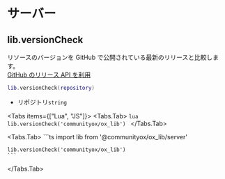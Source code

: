 
# サーバー

## lib.versionCheck

リソースのバージョンを GitHub で公開されている最新のリリースと比較します。\
[GitHub のリリース API を利用](https://docs.github.com/en/rest/reference/releases)

```lua
lib.versionCheck(repository)
```

- リポジトリ`string`

<Tabs items={["Lua", "JS"]}>
  <Tabs.Tab>
    ```lua
    lib.versionCheck('communityox/ox_lib')
    ```
  </Tabs.Tab>

  <Tabs.Tab>
    ```ts
    import lib from '@communityox/ox_lib/server'

    lib.versionCheck('communityox/ox_lib')
    ```

  </Tabs.Tab>
</Tabs>
